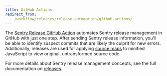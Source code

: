 ```yaml
---
title: GitHub Actions
redirect_from:
  - /workflow/releases/release-automation/github-actions/
---
```


The [Sentry Release GitHub Action](https://github.com/marketplace/actions/sentry-release) automates Sentry release management in GitHub with just one step. After sending Sentry release information, you'll be able to identify suspect commits that are likely the culprit for new errors. Additionally, releases are used for applying [source maps](/platforms/javascript/sourcemaps/) to minified JavaScript to view original, untransformed source code.

For more details about Sentry release management concepts, see the full documentation on [releases](/workflow/releases/).
